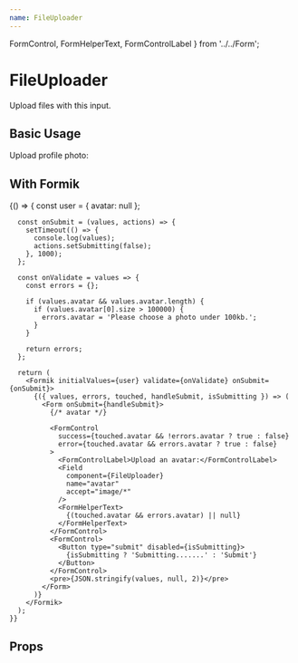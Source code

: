 ```yaml
---
name: FileUploader
---
```



  FormControl,
  FormHelperText,
  FormControlLabel
} from '../../Form';

# FileUploader

Upload files with this input.

## Basic Usage

<Playground>
  <FormControl>
    <FormControlLabel>Upload profile photo:</FormControlLabel>
    <FileUploader placeholder="A placeholder!" />
  </FormControl>
</Playground>

## With Formik

<Playground>
  {() => {
      const user = {
        avatar: null
      };

      const onSubmit = (values, actions) => {
        setTimeout(() => {
          console.log(values);
          actions.setSubmitting(false);
        }, 1000);
      };

      const onValidate = values => {
        const errors = {};

        if (values.avatar && values.avatar.length) {
          if (values.avatar[0].size > 100000) {
            errors.avatar = 'Please choose a photo under 100kb.';
          }
        }

        return errors;
      };

      return (
        <Formik initialValues={user} validate={onValidate} onSubmit={onSubmit}>
          {({ values, errors, touched, handleSubmit, isSubmitting }) => (
            <Form onSubmit={handleSubmit}>
              {/* avatar */}

              <FormControl
                success={touched.avatar && !errors.avatar ? true : false}
                error={touched.avatar && errors.avatar ? true : false}
              >
                <FormControlLabel>Upload an avatar:</FormControlLabel>
                <Field
                  component={FileUploader}
                  name="avatar"
                  accept="image/*"
                />
                <FormHelperText>
                  {(touched.avatar && errors.avatar) || null}
                </FormHelperText>
              </FormControl>
              <FormControl>
                <Button type="submit" disabled={isSubmitting}>
                  {isSubmitting ? 'Submitting.......' : 'Submit'}
                </Button>
              </FormControl>
              <pre>{JSON.stringify(values, null, 2)}</pre>
            </Form>
          )}
        </Formik>
      );
    }}

</Playground>

## Props

<PropsTable of={FileUploader} />
